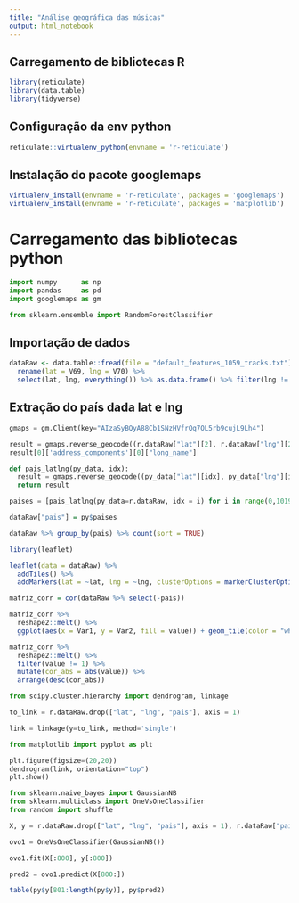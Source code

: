 ```yaml
---
title: "Análise geográfica das músicas"
output: html_notebook
---
```


## Carregamento de bibliotecas R

```r

library(reticulate)
library(data.table)
library(tidyverse)
```

## Configuração da env python

```r

reticulate::virtualenv_python(envname = 'r-reticulate')
```

## Instalação do pacote googlemaps

```r
virtualenv_install(envname = 'r-reticulate', packages = 'googlemaps')
virtualenv_install(envname = 'r-reticulate', packages = 'matplotlib')
```

# Carregamento das bibliotecas python

```python

import numpy      as np
import pandas     as pd
import googlemaps as gm

from sklearn.ensemble import RandomForestClassifier
```

## Importação de dados

```r

dataRaw <- data.table::fread(file = "default_features_1059_tracks.txt") %>% 
  rename(lat = V69, lng = V70) %>% 
  select(lat, lng, everything()) %>% as.data.frame() %>% filter(lng != 116.38)
```

## Extração do país dada lat e lng

```python

gmaps = gm.Client(key="AIzaSyBQyA88Cb1SNzHVfrQq7OL5rb9cujL9Lh4")
```


```python

result = gmaps.reverse_geocode((r.dataRaw["lat"][2], r.dataRaw["lng"][2]), result_type = "country")
result[0]['address_components'][0]["long_name"]
```

```python

def pais_latlng(py_data, idx):
  result = gmaps.reverse_geocode((py_data["lat"][idx], py_data["lng"][idx]), result_type = "country")[0]['address_components'][0]["long_name"]
  return result
```

```python
paises = [pais_latlng(py_data=r.dataRaw, idx = i) for i in range(0,1019)]
```


```r
dataRaw["pais"] = py$paises
```

```r
dataRaw %>% group_by(pais) %>% count(sort = TRUE)
```

```r
library(leaflet)
```

```r
leaflet(data = dataRaw) %>% 
  addTiles() %>% 
  addMarkers(lat = ~lat, lng = ~lng, clusterOptions = markerClusterOptions(), popup = ~pais)
```

```r
matriz_corr = cor(dataRaw %>% select(-pais))

matriz_corr %>% 
  reshape2::melt() %>%
  ggplot(aes(x = Var1, y = Var2, fill = value)) + geom_tile(color = "white")

matriz_corr %>% 
  reshape2::melt() %>% 
  filter(value != 1) %>% 
  mutate(cor_abs = abs(value)) %>% 
  arrange(desc(cor_abs))
```

```python
from scipy.cluster.hierarchy import dendrogram, linkage

to_link = r.dataRaw.drop(["lat", "lng", "pais"], axis = 1)

link = linkage(y=to_link, method='single')
```

```python
from matplotlib import pyplot as plt
```

```python
plt.figure(figsize=(20,20))
dendrogram(link, orientation="top")
plt.show()  
```


```python
from sklearn.naive_bayes import GaussianNB
from sklearn.multiclass import OneVsOneClassifier
from random import shuffle
```

```python
X, y = r.dataRaw.drop(["lat", "lng", "pais"], axis = 1), r.dataRaw["pais"]
```

```python
ovo1 = OneVsOneClassifier(GaussianNB())
```

```python
ovo1.fit(X[:800], y[:800])
```

```python
pred2 = ovo1.predict(X[800:])
```

```r
table(py$y[801:length(py$y)], py$pred2)
```

